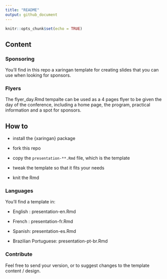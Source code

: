 ```yaml
---
title: "README"
output: github_document
---
```


```r
knitr::opts_chunk$set(echo = TRUE)
```

## Content

### Sponsoring

You'll find in this repo a xaringan template for creating slides that you can use when looking for sponsors.

### Flyers

The flyer_day.Rmd tempalte can be used as a 4 pages flyer to be given the day of the conference, including a home page, the program, practical information and a spot for sponsors.

## How to 

+ install the {xaringan} package 

+ fork this repo 

+ copy the `presentation-**.Rmd` file, which is the template

+ tweak the template so that it fits your needs

+ knit the Rmd 


### Languages

You'll find a template in: 

+ English : presentation-en.Rmd

+ French : presentation-fr.Rmd

+ Spanish: presentation-es.Rmd

+ Brazilian Portuguese: presentation-pt-br.Rmd

### Contribute

Feel free to send your version, or to suggest changes to the template content / design.